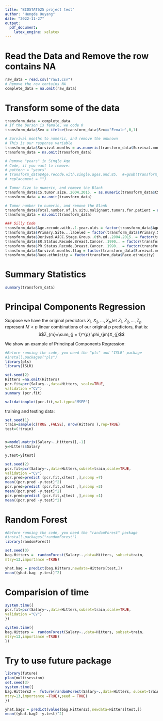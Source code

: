 ---
title: "BIOSTAT625 project test"
author: "Hengde Ouyang"
date: "2022-11-27"
output: 
  pdf_document:
    latex_engine: xelatex
---

# Read the Data and Remove the row contains NA
```{r}
raw_data = read.csv("raw1.csv")
# Remove the row contains NA
complete_data = na.omit(raw_data)
```

# Transform some of the data
```{r,warning=FALSE}
transform_data = complete_data
# If the person is female, we code 0
transform_data$Sex = ifelse(transform_data$Sex=="Female",0,1)

# Survival months to numeric, and remove the unknown
# This is our response variable
transform_data$Survival.months = as.numeric(transform_data$Survival.months)
transform_data = na.omit(transform_data)

# Remove "years" in Single Age
# Code, if you want to remove:
# pattern = "years"
# transform_data$Age.recode.with.single.ages.and.85.  #=gsub(transform_data$Age.recode.with.single.ages.and.85.,pattern=pattern,
# replacement = "")

# Tumor Size to numeric, and remove the Blank
transform_data$CS.tumor.size..2004.2015. = as.numeric(transform_data$CS.tumor.size..2004.2015.)
transform_data = na.omit(transform_data)

# Tumor number to numeric, and remove the Blank
transform_data$Total.number.of.in.situ.malignant.tumors.for.patient = as.numeric(transform_data$Total.number.of.in.situ.malignant.tumors.for.patient)
transform_data = na.omit(transform_data)

### Silly Code
transform_data$Age.recode.with..1.year.olds = factor(transform_data$Age.recode.with..1.year.olds)
transform_data$Primary.Site...labeled = factor(transform_data$Primary.Site...labeled)
transform_data$Derived.AJCC.Stage.Group..6th.ed..2004.2015. = factor(transform_data$Derived.AJCC.Stage.Group..6th.ed..2004.2015.)
transform_data$ER.Status.Recode.Breast.Cancer..1990.. = factor(transform_data$ER.Status.Recode.Breast.Cancer..1990..)
transform_data$PR.Status.Recode.Breast.Cancer..1990.. = factor(transform_data$PR.Status.Recode.Breast.Cancer..1990..)
transform_data$Survival.months.flag = factor(transform_data$Survival.months.flag)
transform_data$Race.ethnicity = factor(transform_data$Race.ethnicity)


```


# Summary Statistics
```{r}
summary(transform_data)
```


# Principal Components Regression
Suppose we have the original predictors $X_{1},X_{2},...,X_{p}$,let 
$Z_{1},Z_{2},...,Z_{p}$ represent $M<p$ linear combinations of our original
p predictors, that is:
$$Z_{m}=\sum_{j = 1}^{p} \phi_{jm}X_{j}$$


We show an example of Princinpal Components Regression:
```{r,warning=FALSE}
#Before running the code, you need the "pls" and "ISLR" package
#install.packages("pls")
library(pls)
library(ISLR)

```


```{r}
set.seed(2)
Hitters =na.omit(Hitters)
pcr.fit=pcr(Salary~.,data=Hitters, scale=TRUE,
validation ="CV")
summary (pcr.fit)
```

```{r}
validationplot(pcr.fit,val.type="MSEP")
```

training and testing data:
```{r}
set.seed(1)
train=sample(c(TRUE ,FALSE), nrow(Hitters ),rep=TRUE)
test=(!train)


x=model.matrix(Salary~.,Hitters)[,-1]
y=Hitters$Salary

y.test=y[test]
```


```{r}
set.seed(2)
pcr.fit=pcr(Salary~.,data=Hitters,subset=train,scale=TRUE,
validation ="CV")
pcr.pred=predict (pcr.fit,x[test ,],ncomp =7)
mean((pcr.pred -y.test)^2)
pcr.pred=predict (pcr.fit,x[test ,],ncomp =2)
mean((pcr.pred -y.test)^2)
pcr.pred=predict (pcr.fit,x[test ,],ncomp =1)
mean((pcr.pred -y.test)^2)
```




# Random Forest




```{r,warning=FALSE}
#Before running the code, you need the "randomForest" package
#install.packages("randomForest")
library(randomForest)

```


```{r}
set.seed(3)
bag.Hitters =  randomForest(Salary~.,data=Hitters, subset=train,
mtry=13,importance =TRUE)

yhat.bag = predict(bag.Hitters,newdata=Hitters[test,])
mean((yhat.bag -y.test)^2)
```

# Comparision of time
```{r}
system.time({
pcr.fit=pcr(Salary~.,data=Hitters,subset=train,scale=TRUE,
validation ="CV")
})
```

```{r}
system.time({
bag.Hitters =  randomForest(Salary~.,data=Hitters, subset=train,
mtry=13,importance =TRUE)
})
```


# Try to use future package
```{r}
library(future)
plan(multisession)
set.seed(3)
system.time({
bag.Hitters2 =  future(randomForest(Salary~.,data=Hitters, subset=train,
mtry=13,importance =TRUE),seed = TRUE)
})
```

```{r}
yhat.bag2 = predict(value(bag.Hitters2),newdata=Hitters[test,])
mean((yhat.bag2 -y.test)^2)
```






